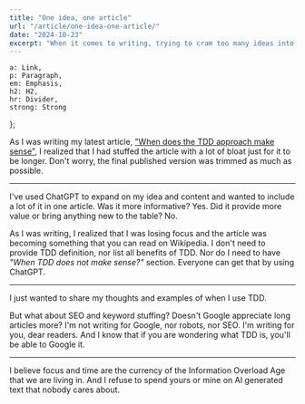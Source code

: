 ```yaml
---
title: "One idea, one article"
url: "/article/one-idea-one-article/"
date: "2024-10-23"
excerpt: "When it comes to writing, trying to cram too many ideas into one article is like stuffing 10 clowns into a tiny car—chaos! By focusing on one clear idea, you keep your readers engaged and your message crisp."
---
```



    a: Link,
    p: Paragraph,
    em: Emphasis,
    h2: H2,
    hr: Divider,
    strong: Strong
};

As I was writing my latest article, ["When does the TDD approach make sense"](/article/when-does-the-tdd-approach-make-sense/), I realized that I had stuffed the article with a lot of bloat just for it to be longer. Don't worry, the final published version was trimmed as much as possible.

---

I've used ChatGPT to expand on my idea and content and wanted to include a lot of it in one article. Was it more informative? Yes. Did it provide more value or bring anything new to the table? No.

As I was writing, I realized that I was losing focus and the article was becoming something that you can read on Wikipedia. I don't need to provide TDD definition, nor list all benefits of TDD. Nor do I need to have *"When TDD does not make sense?"* section. Everyone can get that by using ChatGPT.

---

I just wanted to share my thoughts and examples of when I use TDD.

But what about SEO and keyword stuffing? Doesn't Google appreciate long articles more? I'm not writing for Google, nor robots, nor SEO. I'm writing for you, dear readers. And I know that if you are wondering what TDD is, you'll be able to Google it.

---

I believe focus and time are the currency of the Information Overload Age that we are living in. And I refuse to spend yours or mine on AI generated text that nobody cares about.